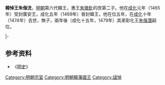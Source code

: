 {{CJK-New-Char|3CD8}}
'''韓悼王朱偕㳘'''{{BD|1455年||1474年|catIdx=Z朱}}，[[明朝|明朝]]第六代韓王，惠王[[朱徵釙|朱徵釙]]的庶第二子。他在[[成化|成化]]元年（1465年）受封廣安王，成化五年（1469年）晉封韓王，他在位五年，在[[成化|成化]]十年（1474年）去世，無子，兩年後（成化十五年，1479年）其弟彰化王[[朱偕灊|朱偕灊]]嗣位。

{{s-start}}
{{s-none|無|[[明朝|明政府]]封之}}
{{s-ttl|title=[[明朝藩王列表_(韓王系)#廣安國|明廣安國國王]]|years=1465年—1469年}}
{{s-none|無|襲封韓藩國，封國廢除}}
|-
{{s-before|父惠王[[朱徵釙|朱徵釙]]}}
{{s-ttl|title=[[明朝藩王列表_(韓王系)|明韓國國王]]|years=1469年－1474年}}
{{s-after|弟康王[[朱偕灊|朱偕灊]]}}
{{end}}

==参考资料==
*《[[明史|明史]]》

[[Category:明朝宗室|Category:明朝宗室]]
[[Category:明朝韓藩國王|Category:明朝韓藩國王]]
[[Category:諡悼|Category:諡悼]]